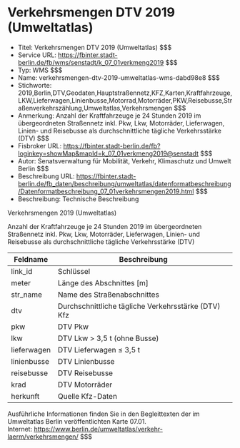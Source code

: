 # Verkehrsmengen DTV 2019 (Umweltatlas)
- Titel: Verkehrsmengen DTV 2019 (Umweltatlas) $$$
- Service URL: https://fbinter.stadt-berlin.de/fb/wms/senstadt/k_07_01verkmeng2019 $$$
- Typ: WMS $$$
- Name: verkehrsmengen-dtv-2019-umweltatlas-wms-dabd98e8 $$$
- Stichworte: 2019,Berlin,DTV,Geodaten,Hauptstraßennetz,KFZ,Karten,Kraftfahrzeuge,LKW,Lieferwagen,Linienbusse,Motorrad,Motorräder,PKW,Reisebusse,Straßenverkehrszählung,Umweltatlas,Verkehrsmengen $$$
- Anmerkung: Anzahl der Kraftfahrzeuge je 24 Stunden 2019 im übergeordneten Straßennetz inkl. Pkw, Lkw, Motorräder, Lieferwagen, Linien- und Reisebusse als durchschnittliche tägliche Verkehrsstärke (DTV) $$$
- Fisbroker URL: https://fbinter.stadt-berlin.de/fb?loginkey=showMap&mapId=k_07_01verkmeng2019@senstadt $$$
- Autor: Senatsverwaltung für Mobilität, Verkehr, Klimaschutz und Umwelt Berlin $$$
- Beschreibung URL: https://fbinter.stadt-berlin.de/fb_daten/beschreibung/umweltatlas/datenformatbeschreibung/Datenformatbeschreibung_07_01verkehrsmengen2019.html $$$
- Beschreibung: Technische Beschreibung 

Verkehrsmengen 2019 (Umweltatlas)  

Anzahl der Kraftfahrzeuge je 24 Stunden 2019 im übergeordneten Straßennetz inkl. Pkw, Lkw, Motorräder, Lieferwagen, Linien- und Reisebusse als durchschnittliche tägliche Verkehrsstärke (DTV)

| Feldname    | Beschreibung                                        |
| ----------- | --------------------------------------------------- |
| link\_id    | Schlüssel                                           |
| meter       | Länge des Abschnittes \[m\]                         |
| str\_name   | Name des Straßenabschnittes                         |
| dtv         | Durchschnittliche tägliche Verkehrsstärke (DTV) Kfz |
| pkw         | DTV Pkw                                             |
| lkw         | DTV Lkw > 3,5 t (ohne Busse)                        |
| lieferwagen | DTV Lieferwagen ≤ 3,5 t                             |
| linienbusse | DTV Linienbusse                                     |
| reisebusse  | DTV Reisebusse                                      |
| krad        | DTV Motorräder                                      |
| herkunft    | Quelle Kfz-Daten                                    |

Ausführliche Informationen finden Sie in den Begleittexten der im Umweltatlas Berlin veröffentlichten Karte 07.01.  
Internet: https://www.berlin.de/umweltatlas/verkehr-laerm/verkehrsmengen/ $$$
